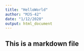 ```yaml
---
title: "HelloWorld"
author: "MJS-42"
date: "1/12/2020"
output: html_document
---
```


## This is a markdown file

